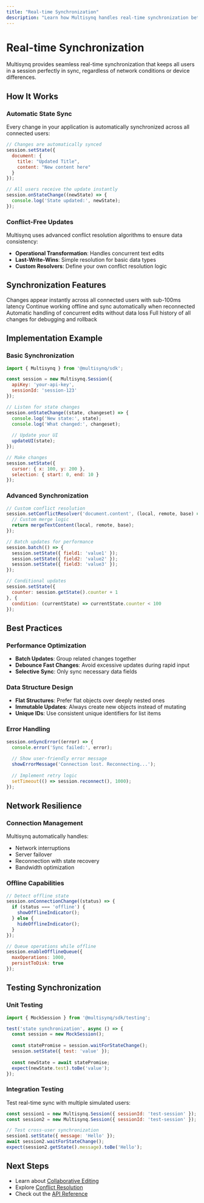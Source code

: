```yaml
---
title: "Real-time Synchronization"
description: "Learn how Multisynq handles real-time synchronization between users and devices"
---
```


# Real-time Synchronization

Multisynq provides seamless real-time synchronization that keeps all users in a session perfectly in sync, regardless of network conditions or device differences.

## How It Works

### Automatic State Sync
Every change in your application is automatically synchronized across all connected users:

```javascript
// Changes are automatically synced
session.setState({
  document: {
    title: "Updated Title",
    content: "New content here"
  }
});

// All users receive the update instantly
session.onStateChange((newState) => {
  console.log('State updated:', newState);
});
```

### Conflict-Free Updates
Multisynq uses advanced conflict resolution algorithms to ensure data consistency:

- **Operational Transformation**: Handles concurrent text edits
- **Last-Write-Wins**: Simple resolution for basic data types
- **Custom Resolvers**: Define your own conflict resolution logic

## Synchronization Features

<CardGroup cols={2}>
  <Card title="Instant Updates" icon="bolt">
    Changes appear instantly across all connected users with sub-100ms latency
  </Card>
  <Card title="Offline Support" icon="wifi-slash">
    Continue working offline and sync automatically when reconnected
  </Card>
  <Card title="Conflict Resolution" icon="merge">
    Automatic handling of concurrent edits without data loss
  </Card>
  <Card title="History Tracking" icon="clock-rotate-left">
    Full history of all changes for debugging and rollback
  </Card>
</CardGroup>

## Implementation Example

### Basic Synchronization
```javascript
import { Multisynq } from '@multisynq/sdk';

const session = new Multisynq.Session({
  apiKey: 'your-api-key',
  sessionId: 'session-123'
});

// Listen for state changes
session.onStateChange((state, changeset) => {
  console.log('New state:', state);
  console.log('What changed:', changeset);
  
  // Update your UI
  updateUI(state);
});

// Make changes
session.setState({
  cursor: { x: 100, y: 200 },
  selection: { start: 0, end: 10 }
});
```

### Advanced Synchronization
```javascript
// Custom conflict resolution
session.setConflictResolver('document.content', (local, remote, base) => {
  // Custom merge logic
  return mergeTextContent(local, remote, base);
});

// Batch updates for performance
session.batch(() => {
  session.setState({ field1: 'value1' });
  session.setState({ field2: 'value2' });
  session.setState({ field3: 'value3' });
});

// Conditional updates
session.setState({
  counter: session.getState().counter + 1
}, {
  condition: (currentState) => currentState.counter < 100
});
```

## Best Practices

### Performance Optimization
- **Batch Updates**: Group related changes together
- **Debounce Fast Changes**: Avoid excessive updates during rapid input
- **Selective Sync**: Only sync necessary data fields

### Data Structure Design
- **Flat Structures**: Prefer flat objects over deeply nested ones
- **Immutable Updates**: Always create new objects instead of mutating
- **Unique IDs**: Use consistent unique identifiers for list items

### Error Handling
```javascript
session.onSyncError((error) => {
  console.error('Sync failed:', error);
  
  // Show user-friendly error message
  showErrorMessage('Connection lost. Reconnecting...');
  
  // Implement retry logic
  setTimeout(() => session.reconnect(), 1000);
});
```

## Network Resilience

### Connection Management
Multisynq automatically handles:
- Network interruptions
- Server failover
- Reconnection with state recovery
- Bandwidth optimization

### Offline Capabilities
```javascript
// Detect offline state
session.onConnectionChange((status) => {
  if (status === 'offline') {
    showOfflineIndicator();
  } else {
    hideOfflineIndicator();
  }
});

// Queue operations while offline
session.enableOfflineQueue({
  maxOperations: 1000,
  persistToDisk: true
});
```

## Testing Synchronization

### Unit Testing
```javascript
import { MockSession } from '@multisynq/sdk/testing';

test('state synchronization', async () => {
  const session = new MockSession();
  
  const statePromise = session.waitForStateChange();
  session.setState({ test: 'value' });
  
  const newState = await statePromise;
  expect(newState.test).toBe('value');
});
```

### Integration Testing
Test real-time sync with multiple simulated users:
```javascript
const session1 = new Multisynq.Session({ sessionId: 'test-session' });
const session2 = new Multisynq.Session({ sessionId: 'test-session' });

// Test cross-user synchronization
session1.setState({ message: 'Hello' });
await session2.waitForStateChange();
expect(session2.getState().message).toBe('Hello');
```

## Next Steps

- Learn about [Collaborative Editing](/essentials/collaboration)
- Explore [Conflict Resolution](/essentials/conflicts)
- Check out the [API Reference](/api-reference/introduction) 